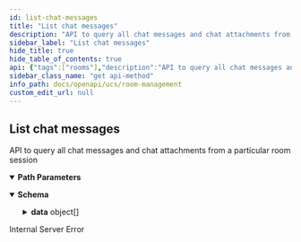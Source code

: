 ```yaml
---
id: list-chat-messages
title: "List chat messages"
description: "API to query all chat messages and chat attachments from a particular room session"
sidebar_label: "List chat messages"
hide_title: true
hide_table_of_contents: true
api: {"tags":["rooms"],"description":"API to query all chat messages and chat attachments from a particular room session","parameters":[{"name":"roomid","in":"path","description":"ID of room to return","required":true,"schema":{"type":"string"},"example":"f81d4fae-7dec-11d0-a765-00a0c91e6bf6"}],"responses":{"200":{"content":{"application/json":{"schema":{"type":"object","properties":{"data":{"type":"array","items":{"type":"object","properties":{"msg":{"type":"array","items":{"type":"object","properties":{"uid":{"type":"string"},"name":{"type":"string"},"text":{"type":"string"},"file":{"type":"object","properties":{"name":{"type":"string"},"size":{"type":"string"},"file_path":{"type":"string"}}},"mime_type":{"type":"string"},"timestamp":{"type":"string"}}}}}}},"sent_at":{"type":"string"}}},"example":{"data":[{"msg":[{"uid":"10206739","name":"Shawn Ho","text":"Hello World","mime_type":"message","timestamp":"2022-09-09T00:30:59.000Z"},{"uid":"10206739","name":"Shawn Ho","file":{"name":"HelloWorld.txt","size":11,"file_path":"d00fca2b-8280-4be8-80be-32326d9dc19e"},"mime_type":"whatFrontEndSends","timestamp":"2022-09-09T00:31:59.000Z"},{"uid":"10206739","name":"Shawn Ho","text":"Hello World Again","mime_type":"message","timestamp":"2022-09-09T00:32:59.000Z"}]}],"sent_at":"2023-06-15T18:42:11Z"}}}},"500":{"description":"Internal Server Error"}},"method":"get","path":"/v2/rooms/{roomid}/chats","servers":[{"url":"http://app-room-mgmt.dev2.ar2","description":"Default server"}],"info":{"title":"Room Management","version":"v2","description":"## What's new\n- create chat 1-1 room\n- delete chat 1-1 room\n"},"postman":{"name":"List chat messages","description":{"content":"API to query all chat messages and chat attachments from a particular room session","type":"text/plain"},"url":{"path":["v2","rooms",":roomid","chats"],"host":["{{baseUrl}}"],"query":[],"variable":[{"disabled":false,"description":{"content":"(Required) ID of room to return","type":"text/plain"},"type":"any","value":"","key":"roomid"}]},"header":[{"key":"Accept","value":"application/json"}],"method":"GET"}}
sidebar_class_name: "get api-method"
info_path: docs/openapi/ucs/room-management
custom_edit_url: null
---
```



## List chat messages



API to query all chat messages and chat attachments from a particular room session

<details style={{"marginBottom":"1rem"}} data-collapsed={false} open={true}><summary style={{}}><strong>Path Parameters</strong></summary><div><ul><ParamsItem className={"paramsItem"} param={{"name":"roomid","in":"path","description":"ID of room to return","required":true,"schema":{"type":"string"},"example":"f81d4fae-7dec-11d0-a765-00a0c91e6bf6"}}></ParamsItem></ul></div></details><div><ApiTabs><TabItem label={"200"} value={"200"}><div></div><div><MimeTabs schemaType={"response"}><TabItem label={"application/json"} value={"application/json"}><SchemaTabs><TabItem label={"Schema"} value={"Schema"}><details style={{}} data-collapsed={false} open={true}><summary style={{"textAlign":"left"}}><strong>Schema</strong></summary><div style={{"textAlign":"left","marginLeft":"1rem"}}></div><ul style={{"marginLeft":"1rem"}}><SchemaItem collapsible={true} className={"schemaItem"}><details style={{}}><summary style={{}}><strong>data</strong><span style={{"opacity":"0.6"}}> object[]</span></summary><div style={{"marginLeft":"1rem"}}><SchemaItem collapsible={true} className={"schemaItem"}><details style={{}}><summary style={{}}><strong>msg</strong><span style={{"opacity":"0.6"}}> object[]</span></summary><div style={{"marginLeft":"1rem"}}><SchemaItem collapsible={false} name={"uid"} required={false} deprecated={undefined} schemaDescription={undefined} schemaName={"string"} qualifierMessage={undefined} defaultValue={undefined}></SchemaItem><SchemaItem collapsible={false} name={"name"} required={false} deprecated={undefined} schemaDescription={undefined} schemaName={"string"} qualifierMessage={undefined} defaultValue={undefined}></SchemaItem><SchemaItem collapsible={false} name={"text"} required={false} deprecated={undefined} schemaDescription={undefined} schemaName={"string"} qualifierMessage={undefined} defaultValue={undefined}></SchemaItem><SchemaItem collapsible={true} className={"schemaItem"}><details style={{}}><summary style={{}}><strong>file</strong><span style={{"opacity":"0.6"}}> object</span></summary><div style={{"marginLeft":"1rem"}}><SchemaItem collapsible={false} name={"name"} required={false} deprecated={undefined} schemaDescription={undefined} schemaName={"string"} qualifierMessage={undefined} defaultValue={undefined}></SchemaItem><SchemaItem collapsible={false} name={"size"} required={false} deprecated={undefined} schemaDescription={undefined} schemaName={"string"} qualifierMessage={undefined} defaultValue={undefined}></SchemaItem><SchemaItem collapsible={false} name={"file_path"} required={false} deprecated={undefined} schemaDescription={undefined} schemaName={"string"} qualifierMessage={undefined} defaultValue={undefined}></SchemaItem></div></details></SchemaItem><SchemaItem collapsible={false} name={"mime_type"} required={false} deprecated={undefined} schemaDescription={undefined} schemaName={"string"} qualifierMessage={undefined} defaultValue={undefined}></SchemaItem><SchemaItem collapsible={false} name={"timestamp"} required={false} deprecated={undefined} schemaDescription={undefined} schemaName={"string"} qualifierMessage={undefined} defaultValue={undefined}></SchemaItem></div></details></SchemaItem></div></details></SchemaItem><SchemaItem collapsible={false} name={"sent_at"} required={false} deprecated={undefined} schemaDescription={undefined} schemaName={"string"} qualifierMessage={undefined} defaultValue={undefined}></SchemaItem></ul></details></TabItem><TabItem label={"Example (from schema)"} value={"Example (from schema)"}><ResponseSamples responseExample={"{\n  \"data\": [\n    {\n      \"msg\": [\n        {\n          \"uid\": \"string\",\n          \"name\": \"string\",\n          \"text\": \"string\",\n          \"file\": {\n            \"name\": \"string\",\n            \"size\": \"string\",\n            \"file_path\": \"string\"\n          },\n          \"mime_type\": \"string\",\n          \"timestamp\": \"string\"\n        }\n      ]\n    }\n  ],\n  \"sent_at\": \"string\"\n}"} language={"json"}></ResponseSamples></TabItem><TabItem label={"Example"} value={"Example"}><ResponseSamples responseExample={"{\n  \"data\": [\n    {\n      \"msg\": [\n        {\n          \"uid\": \"10206739\",\n          \"name\": \"Shawn Ho\",\n          \"text\": \"Hello World\",\n          \"mime_type\": \"message\",\n          \"timestamp\": \"2022-09-09T00:30:59.000Z\"\n        },\n        {\n          \"uid\": \"10206739\",\n          \"name\": \"Shawn Ho\",\n          \"file\": {\n            \"name\": \"HelloWorld.txt\",\n            \"size\": 11,\n            \"file_path\": \"d00fca2b-8280-4be8-80be-32326d9dc19e\"\n          },\n          \"mime_type\": \"whatFrontEndSends\",\n          \"timestamp\": \"2022-09-09T00:31:59.000Z\"\n        },\n        {\n          \"uid\": \"10206739\",\n          \"name\": \"Shawn Ho\",\n          \"text\": \"Hello World Again\",\n          \"mime_type\": \"message\",\n          \"timestamp\": \"2022-09-09T00:32:59.000Z\"\n        }\n      ]\n    }\n  ],\n  \"sent_at\": \"2023-06-15T18:42:11Z\"\n}"} language={"json"}></ResponseSamples></TabItem></SchemaTabs></TabItem></MimeTabs></div></TabItem><TabItem label={"500"} value={"500"}><div>

Internal Server Error

</div><div></div></TabItem></ApiTabs></div>
      